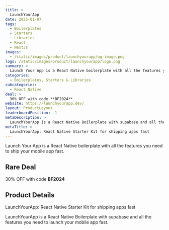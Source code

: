 ```yaml
---
title: >
  LaunchYourApp
date: 2025-01-07
tags:
  - Boilerplates
  - Starters
  - Libraries
  - React
  - NextJs
images:
  - /static/images/product/launchyourapp/og-image.png
logo: /static/images/product/launchyourapp/logo.png
summary: >
  Launch Your App is a React Native boilerplate with all the features you need to ship your mobile app fast.
categories:
  - Boilerplates, Starters & Libraries
subcategories:
  - React Native
deal: >
  30% OFF with code **BF2024**
website: https://launchyourapp.dev/
layout: ProductLayout
leaderboardPosition: -1
metaDescription: >
  LaunchYourApp is a React Native Boilerplate with supabase and all the features you need to launch your mobile app fast.
metaTitle: >
  LaunchYourApp: React Native Starter Kit for shipping apps fast
---
```

Launch Your App is a React Native boilerplate with all the features you need to ship your mobile app fast.

## Rare Deal

30% OFF with code **BF2024**

## Product Details

LaunchYourApp: React Native Starter Kit for shipping apps fast

LaunchYourApp is a React Native Boilerplate with supabase and all the features you need to launch your mobile app fast.
